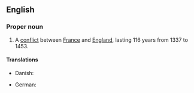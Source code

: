 ==English==
{{wikipedia}}

===Proper noun===
{{en-proper noun|sg=[[hundred|Hundred]] [[years|Years']] [[war|War]]}}

# A [[conflict]] between [[France]] and [[England]], lasting 116 years from 1337 to 1453.

====Translations====
{{trans-top|a conflict between France and England, lasting 116 years from 1337 to 1453}}
*Danish: {{t-|da|Hundredårskrigen}}
{{trans-mid}}
* German: {{t-|de|Hundertjähriger Krieg|m}}
{{trans-bottom}}